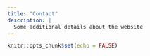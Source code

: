 ```yaml
---
title: "Contact"
description: |
  Some additional details about the website
---
```


```r
knitr::opts_chunk$set(echo = FALSE)
```

